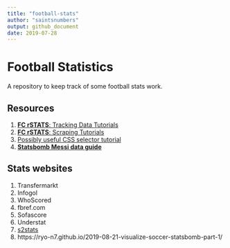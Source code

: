```yaml
---
title: "football-stats"
author: "saintsnumbers"
output: github_document
date: 2019-07-28
---
```


# Football Statistics

A repository to keep track of some football stats work.

## Resources

1. [**FC rSTATS**: Tracking Data Tutorials](https://github.com/FCrSTATS/TrackingDataTutorials)
1. [**FC rSTATS**: Scraping Tutorials](https://github.com/FCrSTATS/ScrapingTutorials)
1. [Possibly useful CSS selector tutorial](http://flukeout.github.io/)
1. [**Statsbomb Messi data guide**](https://statsbomb.com/2019/07/messi-data-release-part-1-working-with-statsbomb-data-in-r/)

## Stats websites

1. Transfermarkt
1. Infogol
1. WhoScored
1. fbref.com
1. Sofascore
1. Understat
1. [s2stats](https://s2stats.home.blog/)
1. https://ryo-n7.github.io/2019-08-21-visualize-soccer-statsbomb-part-1/